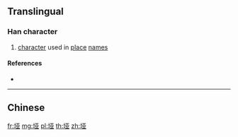 {{also|埡}}
==Translingual==

===Han character===
{{Han char|rn=32|rad=土|as=06|sn=9|four=|canj=GMTC|ids=⿰土亚}}

# [[character]] used in [[place]] [[name]]s

====References====
* {{Han ref|kx=0228.291|hdz=10437.090|uh=57AD|ud=22445}}

----
==Chinese==
{{zh-see|埡}}

[[fr:垭]]
[[mg:垭]]
[[pl:垭]]
[[th:垭]]
[[zh:垭]]